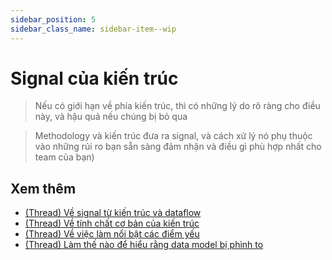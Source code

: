 ```yaml
---
sidebar_position: 5
sidebar_class_name: sidebar-item--wip
---
```



# Signal của kiến trúc

<WIP ticket="194" />

> Nếu có giới hạn về phía kiến trúc, thì có những lý do rõ ràng cho điều này, và hậu quả nếu chúng bị bỏ qua

> Methodology và kiến trúc đưa ra signal, và cách xử lý nó phụ thuộc vào những rủi ro bạn sẵn sàng đảm nhận và điều gì phù hợp nhất cho team của bạn)

## Xem thêm

- [(Thread) Về signal từ kiến trúc và dataflow](https://t.me/feature_sliced/2070)
- [(Thread) Về tính chất cơ bản của kiến trúc](https://t.me/feature_sliced/2492)
- [(Thread) Về việc làm nổi bật các điểm yếu](https://t.me/feature_sliced/3979)
- [(Thread) Làm thế nào để hiểu rằng data model bị phình to](https://t.me/feature_sliced/4228)

